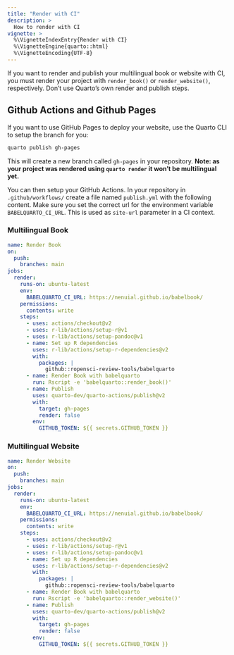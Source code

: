 ```yaml
---
title: "Render with CI"
description: >
  How to render with CI
vignette: >
  %\VignetteIndexEntry{Render with CI}
  %\VignetteEngine{quarto::html}
  %\VignetteEncoding{UTF-8}
---
```


If you want to render and publish your multilingual book or website with CI, you must render your project with `render_book()` or `render_website()`, respectively. Don't use Quarto's own render and publish steps.

## Github Actions and Github Pages

If you want to use GitHub Pages to deploy your website, use the Quarto CLI to setup the branch for you:

```bash
quarto publish gh-pages
```

This will create a new branch called `gh-pages` in your repository. **Note: as your project was rendered using `quarto render` it won't be multilingual yet.**

You can then setup your GitHub Actions. In your repository in `.github/workflows/` create a file named `publish.yml` with the following content.
Make sure you set the correct url for the environment variable `BABELQUARTO_CI_URL`. This is used as `site-url` parameter in a CI context.

### Multilingual Book

<!-- Awaiting r-lib/pkgdown#2776 -->
<!-- ```{.yaml filename="publish.yml"} -->
```yaml
name: Render Book
on:
  push:
    branches: main
jobs:
  render:
    runs-on: ubuntu-latest
    env:
      BABELQUARTO_CI_URL: https://nenuial.github.io/babelbook/
    permissions:
      contents: write
    steps:
      - uses: actions/checkout@v2
      - uses: r-lib/actions/setup-r@v1
      - uses: r-lib/actions/setup-pandoc@v1
      - name: Set up R dependencies
        uses: r-lib/actions/setup-r-dependencies@v2 
        with: 
          packages: |
            github::ropensci-review-tools/babelquarto
      - name: Render Book with babelquarto
        run: Rscript -e 'babelquarto::render_book()'
      - name: Publish
        uses: quarto-dev/quarto-actions/publish@v2
        with:
          target: gh-pages
          render: false
        env:
          GITHUB_TOKEN: ${{ secrets.GITHUB_TOKEN }}
```

### Multilingual Website

<!-- ```{.yaml filename="publish.yml"} -->
```yaml
name: Render Website
on:
  push:
    branches: main
jobs:
  render:
    runs-on: ubuntu-latest
    env:
      BABELQUARTO_CI_URL: https://nenuial.github.io/babelbook/
    permissions:
      contents: write
    steps:
      - uses: actions/checkout@v2
      - uses: r-lib/actions/setup-r@v1
      - uses: r-lib/actions/setup-pandoc@v1
      - name: Set up R dependencies
        uses: r-lib/actions/setup-r-dependencies@v2 
        with: 
          packages: |
            github::ropensci-review-tools/babelquarto
      - name: Render Book with babelquarto
        run: Rscript -e 'babelquarto::render_website()'
      - name: Publish
        uses: quarto-dev/quarto-actions/publish@v2
        with:
          target: gh-pages
          render: false
        env:
          GITHUB_TOKEN: ${{ secrets.GITHUB_TOKEN }}
```
